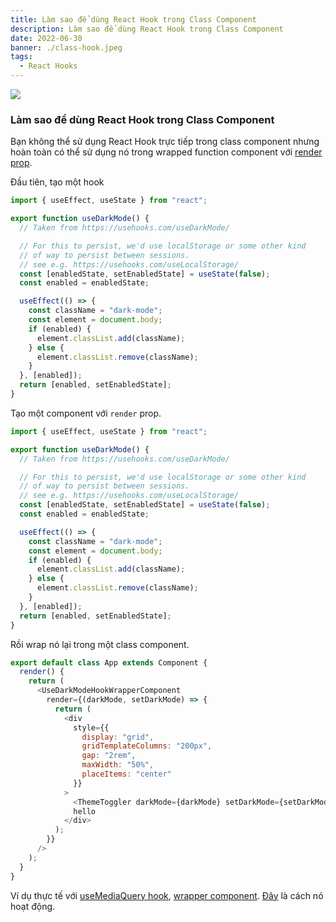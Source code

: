```yaml
---
title: Làm sao để dùng React Hook trong Class Component
description: Làm sao để dùng React Hook trong Class Component
date: 2022-06-30
banner: ./class-hook.jpeg
tags:
  - React Hooks
---
```



<img src="./class-hook.jpeg" />

<Attribution name="infinum" url="https://infinum.com/" />

### Làm sao để dùng React Hook trong Class Component

Bạn không thể sử dụng React Hook trực tiếp trong class component nhưng hoàn toàn có thể sử dụng nó trong wrapped function component với [render prop](https://reactjs.org/docs/render-props.html).

Đầu tiên, tạo một hook
```javascript
import { useEffect, useState } from "react";

export function useDarkMode() {
  // Taken from https://usehooks.com/useDarkMode/

  // For this to persist, we'd use localStorage or some other kind
  // of way to persist between sessions.
  // see e.g. https://usehooks.com/useLocalStorage/
  const [enabledState, setEnabledState] = useState(false);
  const enabled = enabledState;

  useEffect(() => {
    const className = "dark-mode";
    const element = document.body;
    if (enabled) {
      element.classList.add(className);
    } else {
      element.classList.remove(className);
    }
  }, [enabled]);
  return [enabled, setEnabledState];
}
```

Tạo một component với `render` prop.
```javascript
import { useEffect, useState } from "react";

export function useDarkMode() {
  // Taken from https://usehooks.com/useDarkMode/

  // For this to persist, we'd use localStorage or some other kind
  // of way to persist between sessions.
  // see e.g. https://usehooks.com/useLocalStorage/
  const [enabledState, setEnabledState] = useState(false);
  const enabled = enabledState;

  useEffect(() => {
    const className = "dark-mode";
    const element = document.body;
    if (enabled) {
      element.classList.add(className);
    } else {
      element.classList.remove(className);
    }
  }, [enabled]);
  return [enabled, setEnabledState];
}
```
Rồi wrap nó lại trong một class component.
```javascript
export default class App extends Component {
  render() {
    return (
      <UseDarkModeHookWrapperComponent
        render={(darkMode, setDarkMode) => {
          return (
            <div
              style={{
                display: "grid",
                gridTemplateColumns: "200px",
                gap: "2rem",
                maxWidth: "50%",
                placeItems: "center"
              }}
            >
              <ThemeToggler darkMode={darkMode} setDarkMode={setDarkMode} />
              hello
            </div>
          );
        }}
      />
    );
  }
}
```

Ví dụ thực tế với [useMediaQuery hook](https://github.com/forem/forem/blob/main/app/javascript/shared/components/useMediaQuery.js), [wrapper component](https://github.com/forem/forem/blob/main/app/javascript/shared/components/MediaQuery.jsx). [Đây](https://github.com/forem/forem/blob/main/app/javascript/readingList/readingList.jsx#L240-L277) là cách nó hoạt động.